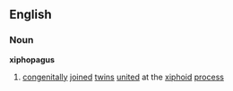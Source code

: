 ==English==
===Noun===
'''xiphopagus'''
#[[congenitally]] [[joined]] [[twin]]s [[united]] at the [[xiphoid]] [[process]]